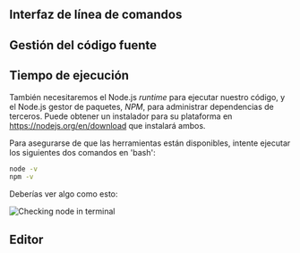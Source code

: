
## Interfaz de línea de comandos

<CliSetup />

## Gestión del código fuente

<GitSetup />

## Tiempo de ejecución

También necesitaremos el Node.js _runtime_ para ejecutar nuestro código, y el Node.js gestor de paquetes, _NPM_,
para administrar dependencias de terceros. Puede obtener un instalador para su plataforma en https://nodejs.org/en/download
que instalará ambos.

Para asegurarse de que las herramientas están disponibles, intente ejecutar los siguientes dos comandos en 'bash':

```bash
node -v
npm -v
```

Deberías ver algo como esto:

![Checking node in terminal](node.webp)

## Editor

<VSCodeSetup />
